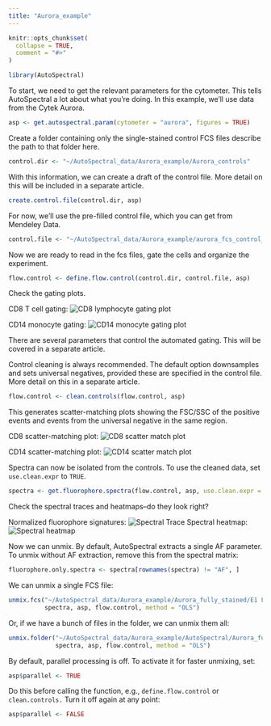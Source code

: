 ```yaml
---
title: "Aurora_example"
---
```


```r
knitr::opts_chunk$set(
  collapse = TRUE,
  comment = "#>"
)
```

```r
library(AutoSpectral)
```

To start, we need to get the relevant parameters for the cytometer. This tells
AutoSpectral a lot about what you're doing. In this example, we'll use data from
the Cytek Aurora.
```r
asp <- get.autospectral.param(cytometer = "aurora", figures = TRUE)
```

Create a folder containing only the single-stained control FCS files describe 
the path to that folder here.
```r
control.dir <- "~/AutoSpectral_data/Aurora_example/Aurora_controls"
```

With this information, we can create a draft of the control file. More detail 
on this will be included in a separate article. 
```r
create.control.file(control.dir, asp)
```

For now, we'll use the pre-filled control file, which you can get from Mendeley 
Data.
```r
control.file <- "~/AutoSpectral_data/Aurora_example/aurora_fcs_control_file.csv"
```

Now we are ready to read in the fcs files, gate the cells and organize the 
experiment.
```r
flow.control <- define.flow.control(control.dir, control.file, asp)
```

Check the gating plots.

CD8 T cell gating:
![CD8 lymphocyte gating plot](figures/SparkUV387.jpg)

CD14 monocyte gating:
![CD14 monocyte gating plot](figures/BV510.jpg)

There are several parameters that control the automated gating. This will be
covered in a separate article.

Control cleaning is always recommended. The default option downsamples and sets 
universal negatives, provided these are specified in the control file. More 
detail on this in a separate article.
```r
flow.control <- clean.controls(flow.control, asp)
```

This generates scatter-matching plots showing the FSC/SSC of the positive events
and events from the universal negative in the same region.

CD8 scatter-matching plot:
![CD8 scatter match plot](figures/SparkUV387_scatter_plot.jpg)

CD14 scatter-matching plot:
![CD14 scatter match plot](figures/BV510_scatter_plot.jpg)

Spectra can now be isolated from the controls. To use the cleaned data, set 
`use.clean.expr` to `TRUE`.
```r
spectra <- get.fluorophore.spectra(flow.control, asp, use.clean.expr = TRUE)
```

Check the spectral traces and heatmaps--do they look right?

Normalized fluorophore signatures:
![Spectral Trace](figures/UniversalNegativeSpectra.jpg)
Spectral heatmap:
![Spectral heatmap](figures/Viridis_spectral_heatmap.jpg)

Now we can unmix.
By default, AutoSpectral extracts a single AF parameter. To unmix without AF 
extraction, remove this from the spectral matrix:
```r
fluorophore.only.spectra <- spectra[rownames(spectra) != "AF", ]
```

We can unmix a single FCS file:
```r
unmix.fcs("~/AutoSpectral_data/Aurora_example/Aurora_fully_stained/E1 Fresh_100ul_TS_BS_005.fcs",
          spectra, asp, flow.control, method = "OLS")
```

Or, if we have a bunch of files in the folder, we can unmix them all:
```r
unmix.folder("~/AutoSpectral_data/Aurora_example/AutoSpectral/Aurora_fully_stained/",
             spectra, asp, flow.control, method = "OLS")
```

By default, parallel processing is off. To activate it for faster unmixing, set:
```r
asp$parallel <- TRUE
```

Do this before calling the function, e.g., `define.flow.control` or 
`clean.controls.` Turn it off again at any point:
```r
asp$parallel <- FALSE
```
